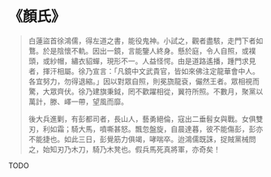 # 《顏氏》

> 白蓮盜首徐鴻儒，得左道之書，能役鬼神。小試之，觀者盡駭，走門下者如鶩。於是陰懷不軌。因出一鏡，言能鑒人終身。懸於庭，令人自照，或襆頭，或紗帽，繡衣貂蟬，現形不一。人益怪愕。由是道路遙播，踵門求見者，揮汗相屬。徐乃宣言：「凡鏡中文武貴官，皆如來佛注定龍華會中人。各宜努力，勿得退縮。」因以對眾自照，則冕旒龍袞，儼然王者。眾相視而驚，大眾齊伏。徐乃建旗秉鉞，罔不歡躍相從，翼符所照。不數月，聚黨以萬計，滕、嶧一帶，望風而靡。
>
> 後大兵進剿，有彭都司者，長山人，藝勇絕倫，寇出二垂髫女與戰。女俱雙刃，利如霜；騎大馬，噴嘶甚怒。飄忽盤旋，自晨達暮，彼不能傷彭，彭亦不能捷也。如此三日，彭覺筋力俱竭，哮喘卒。迨鴻儒既誅，捉賊黨械問之，始知刃乃木刀，騎乃木凳也。假兵馬死真將軍，亦奇矣！

TODO

